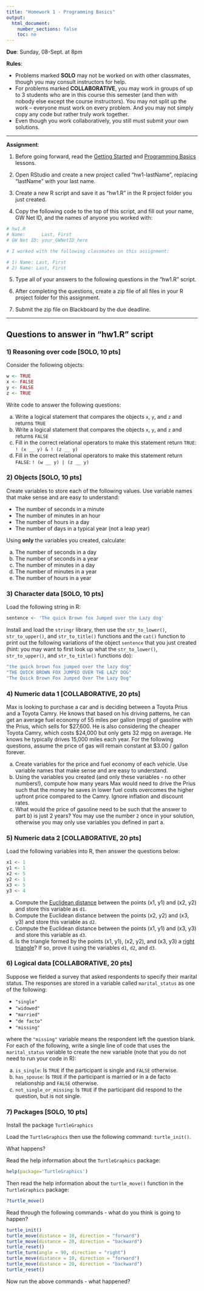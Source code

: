 ```yaml
---
title: "Homework 1 - Programming Basics"
output:
  html_document:
    number_sections: false
    toc: no
---
```


**Due**: Sunday, 08-Sept. at 8pm

**Rules**:

- Problems marked **SOLO** may not be worked on with other classmates, though you may consult instructors for help.
- For problems marked **COLLABORATIVE**, you may work in groups of up to 3 students who are in this course this semester (and then with nobody else except the course instructors). You may not split up the work -- everyone must work on every problem. And you may not simply copy any code but rather truly work together.
- Even though you work collaboratively, you still must submit your own solutions.

---

**Assignment**:

1) Before going forward, read the [Getting Started](L1.2-getting-started.html) and [Programming Basics](L1.3-programming-basics.html) lessons.

2) Open RStudio and create a new project called "hw1-lastName", replacing "lastName" with your last name.

3) Create a new R script and save it as "hw1.R" in the R project folder you just created.

4) Copy the following code to the top of this script, and fill out your name, GW Net ID, and the names of anyone you worked with:

```r
# hw1.R
# Name:      Last, First
# GW Net ID: your_GWNetID_here

# I worked with the following classmates on this assignment:

# 1) Name: Last, First
# 2) Name: Last, First
```

5) Type all of your answers to the following questions in the "hw1.R" script.

6) After completing the questions, create a zip file of all files in your R project folder for this assignment.

7) Submit the zip file on Blackboard by the due deadline.

---

## Questions to answer in "hw1.R" script

### 1) Reasoning over code [SOLO, 10 pts]

Consider the following objects:

```r
w <- TRUE
x <- FALSE
y <- FALSE
z <- TRUE
```

Write code to answer the following questions:

a) Write a logical statement that compares the objects `x`, `y`, and `z` and returns `TRUE`
b) Write a logical statement that compares the objects `x`, `y`, and `z` and returns `FALSE`
c) Fill in the correct relational operators to make this statement return `TRUE`: `! (x __ y) & ! (z __ y)`
d) Fill in the correct relational operators to make this statement return `FALSE`: `! (w __ y) | (z __ y)`

### 2) Objects [SOLO, 10 pts]

Create variables to store each of the following values. Use variable names that make sense and are easy to understand:

- The number of seconds in a minute
- The number of minutes in an hour
- The number of hours in a day
- The number of days in a typical year (not a leap year)

Using **only** the variables you created, calculate:

a) The number of seconds in a day
b) The number of seconds in a year
c) The number of minutes in a day
d) The number of minutes in a year
e) The number of hours in a year

### 3) Character data [SOLO, 10 pts]

Load the following string in R:

```r
sentence <- 'The quick Brown fox Jumped over the Lazy dog'
```

Install and load the `stringr` library, then use the `str_to_lower()`, `str_to_upper()`, and `str_to_title()` functions and the `cat()` function to print out the following variations of the object `sentence` that you just created (hint: you may want to first look up what the `str_to_lower()`, `str_to_upper()`, and `str_to_title()` functions do):

```r
"the quick brown fox jumped over the lazy dog"
"THE QUICK BROWN FOX JUMPED OVER THE LAZY DOG"
"The Quick Brown Fox Jumped Over The Lazy Dog"
```

### 4) Numeric data 1 [COLLABORATIVE, 20 pts]

Max is looking to purchase a car and is deciding between a Toyota Prius and a Toyota Camry. He knows that based on his driving patterns, he can get an average fuel economy of 55 miles per gallon (mpg) of gasoline with the Prius, which sells for $27,600. He is also considering the cheaper Toyota Camry, which costs $24,000 but only gets 32 mpg on average. He knows he typically drives 15,000 miles each year. For the following questions, assume the price of gas will remain constant at $3.00 / gallon forever.

a) Create variables for the price and fuel economy of each vehicle. Use variable names that make sense and are easy to understand.
b) Using the variables you created (and only these variables - no other numbers!), compute how many years Max would need to drive the Prius such that the money he saves in lower fuel costs overcomes the higher upfront price compared to the Camry. Ignore inflation and discount rates.
c) What would the price of gasoline need to be such that the answer to part b) is just 2 years? You may use the number `2` once in your solution, otherwise you may only use variables you defined in part a.

### 5) Numeric data 2 [COLLABORATIVE, 20 pts]

Load the following variables into R, then answer the questions below:

```r
x1 <- 1
y1 <- 1
x2 <- 5
y2 <- 1
x3 <- 5
y3 <- 4
```

a) Compute the [Euclidean distance](https://en.wikipedia.org/wiki/Euclidean_distance){target="_blank"} between the points (x1, y1) and (x2, y2) and store this variable as `d1`.
b) Compute the Euclidean distance between the points (x2, y2) and (x3, y3) and store this variable as `d2`.
c) Compute the Euclidean distance between the points (x1, y1) and (x3, y3) and store this variable as `d3`.
d) Is the triangle formed by the points (x1, y1), (x2, y2), and (x3, y3) a [right triangle](https://en.wikipedia.org/wiki/Right_triangle){target="_blank"}? If so, prove it using the variables `d1`, `d2`, and `d3`.

### 6) Logical data [COLLABORATIVE, 20 pts]

Suppose we fielded a survey that asked respondents to specify their marital status. The responses are stored in a variable called `marital_status` as one of the following:

- `"single"`
- `"widowed"`
- `"married"`
- `"de facto"`
- `"missing"`

where the `"missing"` variable means the respondent left the question blank. For each of the following, write a single line of code that uses the `marital_status` variable to create the new variable (note that you do not need to run your code in R):

a) `is_single`: Is `TRUE` if the participant is single and `FALSE` otherwise.
b) `has_spouse`: Is `TRUE` if the participant is married or in a de facto relationship and `FALSE` otherwise.
c) `not_single_or_missing`: Is `TRUE` if the participant did respond to the question, but is not single.

### 7) Packages [SOLO, 10 pts]

Install the package `TurtleGraphics`

Load the `TurtleGraphics` then use the following command: `turtle_init()`.

What happens?

Read the help information about the `TurtleGraphics` package:

```r
help(package='TurtleGraphics')
```

Then read the help information about the `turtle_move()` function in the `TurtleGraphics` package:

```r
?turtle_move()
```

Read through the following commands - what do you think is going to happen?

```r
turtle_init()
turtle_move(distance = 10, direction = "forward")
turtle_move(distance = 20, direction = "backward")
turtle_reset()
turtle_turn(angle = 90, direction = "right")
turtle_move(distance = 10, direction = "forward")
turtle_move(distance = 20, direction = "backward")
turtle_reset()
```

Now run the above commands - what happened?
